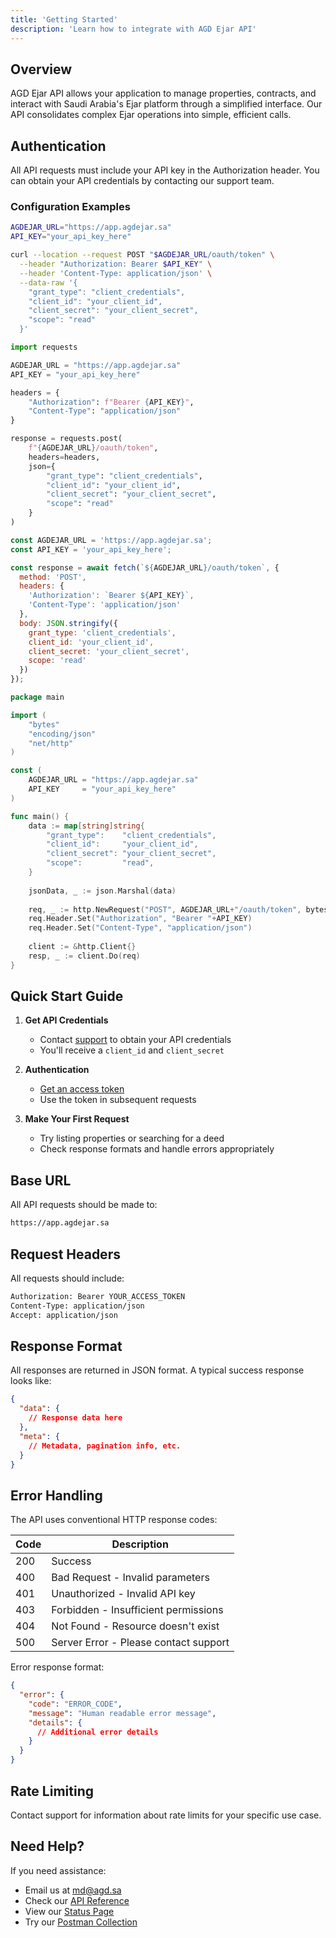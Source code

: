 ```yaml
---
title: 'Getting Started'
description: 'Learn how to integrate with AGD Ejar API'
---
```


## Overview

AGD Ejar API allows your application to manage properties, contracts, and interact with Saudi Arabia's Ejar platform through a simplified interface. Our API consolidates complex Ejar operations into simple, efficient calls.

## Authentication

All API requests must include your API key in the Authorization header. You can obtain your API credentials by contacting our support team.

### Configuration Examples

<CodeGroup>

```bash Curl
AGDEJAR_URL="https://app.agdejar.sa"
API_KEY="your_api_key_here"

curl --location --request POST "$AGDEJAR_URL/oauth/token" \
  --header "Authorization: Bearer $API_KEY" \
  --header 'Content-Type: application/json' \
  --data-raw '{
    "grant_type": "client_credentials",
    "client_id": "your_client_id",
    "client_secret": "your_client_secret",
    "scope": "read"
  }'
```

```python Python
import requests

AGDEJAR_URL = "https://app.agdejar.sa"
API_KEY = "your_api_key_here"

headers = {
    "Authorization": f"Bearer {API_KEY}",
    "Content-Type": "application/json"
}

response = requests.post(
    f"{AGDEJAR_URL}/oauth/token",
    headers=headers,
    json={
        "grant_type": "client_credentials",
        "client_id": "your_client_id",
        "client_secret": "your_client_secret",
        "scope": "read"
    }
)
```

```javascript JavaScript
const AGDEJAR_URL = 'https://app.agdejar.sa';
const API_KEY = 'your_api_key_here';

const response = await fetch(`${AGDEJAR_URL}/oauth/token`, {
  method: 'POST',
  headers: {
    'Authorization': `Bearer ${API_KEY}`,
    'Content-Type': 'application/json'
  },
  body: JSON.stringify({
    grant_type: 'client_credentials',
    client_id: 'your_client_id',
    client_secret: 'your_client_secret',
    scope: 'read'
  })
});
```

```go Go
package main

import (
    "bytes"
    "encoding/json"
    "net/http"
)

const (
    AGDEJAR_URL = "https://app.agdejar.sa"
    API_KEY     = "your_api_key_here"
)

func main() {
    data := map[string]string{
        "grant_type":    "client_credentials",
        "client_id":     "your_client_id",
        "client_secret": "your_client_secret",
        "scope":         "read",
    }
    
    jsonData, _ := json.Marshal(data)
    
    req, _ := http.NewRequest("POST", AGDEJAR_URL+"/oauth/token", bytes.NewBuffer(jsonData))
    req.Header.Set("Authorization", "Bearer "+API_KEY)
    req.Header.Set("Content-Type", "application/json")
    
    client := &http.Client{}
    resp, _ := client.Do(req)
}
```

</CodeGroup>

## Quick Start Guide

1. **Get API Credentials**
   - Contact [support](mailto:md@agd.sa) to obtain your API credentials
   - You'll receive a `client_id` and `client_secret`

2. **Authentication**
   - [Get an access token](/api-reference/auth/oauth-token)
   - Use the token in subsequent requests

3. **Make Your First Request**
   - Try listing properties or searching for a deed
   - Check response formats and handle errors appropriately

## Base URL

All API requests should be made to:

```bash
https://app.agdejar.sa
```

## Request Headers

All requests should include:

```bash
Authorization: Bearer YOUR_ACCESS_TOKEN
Content-Type: application/json
Accept: application/json
```

## Response Format

All responses are returned in JSON format. A typical success response looks like:

```json
{
  "data": {
    // Response data here
  },
  "meta": {
    // Metadata, pagination info, etc.
  }
}
```

## Error Handling

The API uses conventional HTTP response codes:

| Code | Description |
|------|-------------|
| 200  | Success |
| 400  | Bad Request - Invalid parameters |
| 401  | Unauthorized - Invalid API key |
| 403  | Forbidden - Insufficient permissions |
| 404  | Not Found - Resource doesn't exist |
| 500  | Server Error - Please contact support |

Error response format:

```json
{
  "error": {
    "code": "ERROR_CODE",
    "message": "Human readable error message",
    "details": {
      // Additional error details
    }
  }
}
```

## Rate Limiting

<Note>
  Contact support for information about rate limits for your specific use case.
</Note>

## Need Help?

If you need assistance:
- Email us at [md@agd.sa](mailto:md@agd.sa)
- Check our [API Reference](/api-reference/introduction)
- View our [Status Page](https://stats.uptimerobot.com/koyjLJpRaj)
- Try our [Postman Collection](https://documenter.getpostman.com/view/34108325/2sA3kd9GpM) 